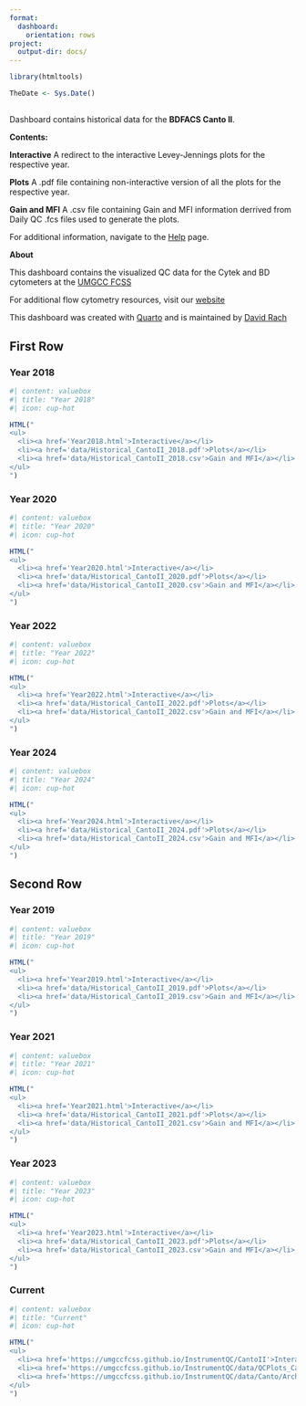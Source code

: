```yaml
---
format:
  dashboard:
    orientation: rows
project:
  output-dir: docs/
---
```


```r
library(htmltools)
```

```r
TheDate <- Sys.Date()
```

## {.sidebar}
Dashboard contains historical data for the **BDFACS Canto II**.

**Contents:**

**Interactive** A redirect to the interactive Levey-Jennings plots for the respective year.

**Plots** A .pdf file containing non-interactive version of all the plots for the respective year.

**Gain and MFI** A .csv file containing Gain and MFI information derrived from Daily QC .fcs files used to generate the plots.

For additional information, navigate to the [Help](https://umgccfcss.github.io/InstrumentQC/help) page.

**About**

This dashboard contains the visualized QC data for the Cytek and BD cytometers at the [UMGCC FCSS](https://www.medschool.umaryland.edu/cibr/core/umgccc_flow/)

For additional flow cytometry resources, visit our [website](https://sites.google.com/view/umgcccflow/home)

This dashboard was created with [Quarto](https://quarto.org/) and is maintained by [David Rach](https://github.com/DavidRach)


## First Row {height="50%"}

### Year 2018 {width="50%"}

::: {.card title="" width="33%"}

:::

```r
#| content: valuebox
#| title: "Year 2018"
#| icon: cup-hot

HTML("
<ul>
  <li><a href='Year2018.html'>Interactive</a></li>
  <li><a href='data/Historical_CantoII_2018.pdf'>Plots</a></li>
  <li><a href='data/Historical_CantoII_2018.csv'>Gain and MFI</a></li>
</ul>
")
```

### Year 2020 {width="50%"}

::: {.card title="" width="33%"}

:::

```r
#| content: valuebox
#| title: "Year 2020"
#| icon: cup-hot

HTML("
<ul>
  <li><a href='Year2020.html'>Interactive</a></li>
  <li><a href='data/Historical_CantoII_2020.pdf'>Plots</a></li>
  <li><a href='data/Historical_CantoII_2020.csv'>Gain and MFI</a></li>
</ul>
")
```

### Year 2022 {width="50%"}

::: {.card title="" width="33%"}

:::

```r
#| content: valuebox
#| title: "Year 2022"
#| icon: cup-hot

HTML("
<ul>
  <li><a href='Year2022.html'>Interactive</a></li>
  <li><a href='data/Historical_CantoII_2022.pdf'>Plots</a></li>
  <li><a href='data/Historical_CantoII_2022.csv'>Gain and MFI</a></li>
</ul>
")
```

### Year 2024 {width="50%"}

::: {.card title="" width="33%"}

:::

```r
#| content: valuebox
#| title: "Year 2024"
#| icon: cup-hot

HTML("
<ul>
  <li><a href='Year2024.html'>Interactive</a></li>
  <li><a href='data/Historical_CantoII_2024.pdf'>Plots</a></li>
  <li><a href='data/Historical_CantoII_2024.csv'>Gain and MFI</a></li>
</ul>
")
```

## Second Row {height="50%"}

### Year 2019 {width="50%"}

```r
#| content: valuebox
#| title: "Year 2019"
#| icon: cup-hot

HTML("
<ul>
  <li><a href='Year2019.html'>Interactive</a></li>
  <li><a href='data/Historical_CantoII_2019.pdf'>Plots</a></li>
  <li><a href='data/Historical_CantoII_2019.csv'>Gain and MFI</a></li>
</ul>
")
```

::: {.card title="" width="33%"}

:::

### Year 2021 {width="50%"}

```r
#| content: valuebox
#| title: "Year 2021"
#| icon: cup-hot

HTML("
<ul>
  <li><a href='Year2021.html'>Interactive</a></li>
  <li><a href='data/Historical_CantoII_2021.pdf'>Plots</a></li>
  <li><a href='data/Historical_CantoII_2021.csv'>Gain and MFI</a></li>
</ul>
")
```

::: {.card title="" width="33%"}

:::

### Year 2023 {width="50%"}

```r
#| content: valuebox
#| title: "Year 2023"
#| icon: cup-hot

HTML("
<ul>
  <li><a href='Year2023.html'>Interactive</a></li>
  <li><a href='data/Historical_CantoII_2023.pdf'>Plots</a></li>
  <li><a href='data/Historical_CantoII_2023.csv'>Gain and MFI</a></li>
</ul>
")
```

::: {.card title="" width="33%"}

:::


### Current {width="50%"}

```r
#| content: valuebox
#| title: "Current"
#| icon: cup-hot

HTML("
<ul>
  <li><a href='https://umgccfcss.github.io/InstrumentQC/CantoII'>Interactive</a></li>
  <li><a href='https://umgccfcss.github.io/InstrumentQC/data/QCPlots_Canto.pdf'>Plots</a></li>
  <li><a href='https://umgccfcss.github.io/InstrumentQC/data/Canto/Archive/HolisticDataCanto.csv'>Gain and MFI</a></li>
</ul>
")
```

::: {.card title="" width="33%"}

:::
 


